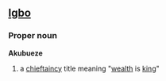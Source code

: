 ==[[Igbo]]==
===Proper noun===
'''Akubueze'''
# a [[chieftain]]cy title meaning "[[wealth]] is [[king]]"